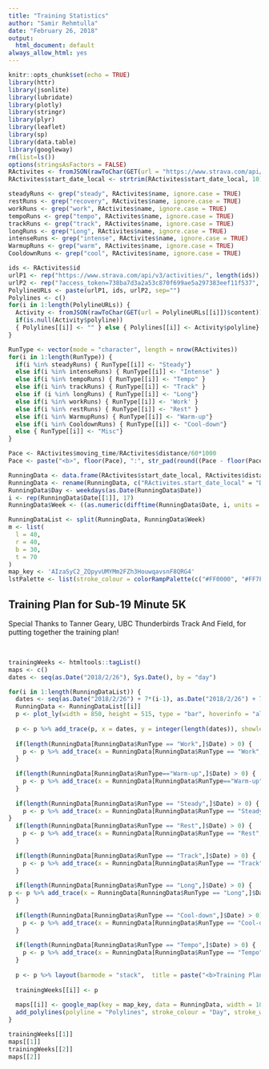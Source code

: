 ```yaml
---
title: "Training Statistics"
author: "Samir Rehmtulla"
date: "February 26, 2018"
output:
  html_document: default
always_allow_html: yes
---
```


```r
knitr::opts_chunk$set(echo = TRUE)
library(httr)
library(jsonlite)
library(lubridate)
library(plotly)
library(stringr)
library(plyr)
library(leaflet)
library(sp)
library(data.table)
library(googleway)
rm(list=ls())
options(stringsAsFactors = FALSE)
RActivites <- fromJSON(rawToChar(GET(url = "https://www.strava.com/api/v3/athlete/activities?after=1519601753&per_page=80&access_token=738ba7d3a2a53c870f699ae5a297383eef11f537")$content))
RActivites$start_date_local <- strtrim(RActivites$start_date_local, 10)

steadyRuns <- grep("steady", RActivites$name, ignore.case = TRUE)
restRuns <- grep("recovery", RActivites$name, ignore.case = TRUE)
workRuns <- grep("work", RActivites$name, ignore.case = TRUE)
tempoRuns <- grep("tempo", RActivites$name, ignore.case = TRUE)
trackRuns <- grep("track", RActivites$name, ignore.case = TRUE)
longRuns <- grep("Long", RActivites$name, ignore.case = TRUE)
intenseRuns <- grep("intense", RActivites$name, ignore.case = TRUE)
WarmupRuns <- grep("warm", RActivites$name, ignore.case = TRUE)
CooldownRuns <- grep("cool", RActivites$name, ignore.case = TRUE)

ids <- RActivites$id
urlP1 <- rep("https://www.strava.com/api/v3/activities/", length(ids))
urlP2 <- rep("?access_token=738ba7d3a2a53c870f699ae5a297383eef11f537", length(ids))
PolylineURLs <- paste(urlP1, ids, urlP2, sep="")
Polylines <- c()
for(i in 1:length(PolylineURLs)) {
  Activity <- fromJSON(rawToChar(GET(url = PolylineURLs[[i]])$content))$map
  if(is.null(Activity$polyline))
  { Polylines[[i]] <- "" } else { Polylines[[i]] <- Activity$polyline}
}

RunType <- vector(mode = "character", length = nrow(RActivites))
for(i in 1:length(RunType)) {
  if(i %in% steadyRuns) { RunType[[i]] <- "Steady"}
  else if(i %in% intenseRuns) { RunType[[i]] <- "Intense" }
  else if(i %in% tempoRuns) { RunType[[i]] <- "Tempo" }
  else if(i %in% trackRuns) { RunType[[i]] <- "Track" }
  else if (i %in% longRuns) { RunType[[i]] <- "Long"}
  else if(i %in% workRuns) { RunType[[i]] <- 'Work' }
  else if(i %in% restRuns) { RunType[[i]] <- "Rest" }
  else if(i %in% WarmupRuns) { RunType[[i]] <- "Warm-up"}
  else if(i %in% CooldownRuns) { RunType[[i]] <- "Cool-down"}
  else { RunType[[i]] <- "Misc"}
}

Pace <- RActivites$moving_time/RActivites$distance/60*1000
Pace <- paste("<b>", floor(Pace), ":", str_pad(round((Pace - floor(Pace))*60), 2, pad = "0"), "/km", "</b>", sep = "")

RunningData <- data.frame(RActivites$start_date_local, RActivites$distance/1000.0, RActivites$moving_time, RunType, Pace, Polylines)
RunningData <- rename(RunningData, c("RActivites.start_date_local" = "Date", "RActivites.distance.1000" = "Distance", "RActivites.moving_time" = "Time"))
RunningData$Day <- weekdays(as.Date(RunningData$Date))
i <- rep(RunningData$Date[[1]], 17)
RunningData$Week <- ((as.numeric(difftime(RunningData$Date, i, units = "days"))) %/% 7) + 1

RunningDataList <- split(RunningData, RunningData$Week)
m <- list(
  l = 40,
  r = 40,
  b = 30,
  t = 70
)
map_key <- 'AIzaSyC2_ZQpyvUMYMm2FZh3HouwqavsnF8QRG4'
lstPalette <- list(stroke_colour = colorRampPalette(c("#FF0000", "#FF7F00", "#FFFF00", "#00FF00", "#0000FF" , "#9400D3")))
```

## Training Plan for Sub-19 Minute 5K

Special Thanks to Tanner Geary, UBC Thunderbirds Track And Field, for putting together the training plan!  

&nbsp;


```r
trainingWeeks <- htmltools::tagList()
maps <- c()
dates <- seq(as.Date("2018/2/26"), Sys.Date(), by = "day")

for(i in 1:length(RunningDataList)) {
  dates <- seq(as.Date("2018/2/26") + 7*(i-1), as.Date("2018/2/26") + 7*(i - 1) + 6, by = "day")
  RunningData <- RunningDataList[[i]]
  p <- plot_ly(width = 850, height = 515, type = "bar", hoverinfo = "all")
  
  p <- p %>% add_trace(p, x = dates, y = integer(length(dates)), showlegend = F)
  
  if(length(RunningData[RunningData$RunType == "Work",]$Date) > 0) {
    p <- p %>% add_trace(x = RunningData[RunningData$RunType == "Work",]$Date, y = RunningData[RunningData$RunType == "Work",]$Distance, text = RunningData[RunningData$RunType == "Work",]$Pace, textposition = 'auto',  marker = list(line = list(color = 'rgb(8,48,107)', width = 2), color = 'rgba(160,70, 255,0.6)'), name = "Run to or from work")
  }
  
  if(length(RunningData[RunningData$RunType=="Warm-up",]$Date) > 0) {
    p <- p %>% add_trace(x = RunningData[RunningData$RunType=="Warm-up",]$Date,y=RunningData[RunningData$RunType == "Warm-up",]$Distance, text = RunningData[RunningData$RunType == "Warm-up",]$Pace, textposition = 'auto', marker = list(color = 'rgba(100,255,100,0.6)', line = list(color = 'rgb(8,48,107)', width = 2)), name = "Warm-up Run")
  }
  
  if(length(RunningData[RunningData$RunType == "Steady",]$Date) > 0) {
    p <- p %>% add_trace(x = RunningData[RunningData$RunType == "Steady",]$Date, y=RunningData[RunningData$RunType == "Steady",]$Distance, text = RunningData[RunningData$RunType == "Steady",]$Pace, textposition = 'auto', marker = list(color = 'rgba(255, 100, 100, 0.6)', line = list(color = 'rgb(8,48,107)', width = 2)), name = "Steady-State Run")
}
  if(length(RunningData[RunningData$RunType == "Rest",]$Date) > 0) {
    p <- p %>% add_trace(x = RunningData[RunningData$RunType == "Rest",]$Date, y = RunningData[RunningData$RunType == "Rest",]$Distance, text = RunningData[RunningData$RunType == "Rest",]$Pace, textposition = 'auto', marker = list(color = 'rgba(255, 255, 100, 0.6)', line = list(color = 'rgb(8,48,107)', width = 2)), name = "Recovery Run")
  }
  
  if(length(RunningData[RunningData$RunType == "Track",]$Date) > 0) {
    p <- p %>% add_trace(x = RunningData[RunningData$RunType == "Track",]$Date, y = RunningData[RunningData$RunType == "Track",]$Distance, text = RunningData[RunningData$RunType == "Track",]$Pace, textposition = 'auto', marker = list(color = 'rgba(255, 100, 255, 0.6)', line = list(color = 'rgb(8,48,107)', width = 2)), name = "Track Intervals")
  }
  
  if(length(RunningData[RunningData$RunType == "Long",]$Date) > 0) {
p <- p %>% add_trace(x = RunningData[RunningData$RunType == "Long",]$Date, y = RunningData[RunningData$RunType == "Long",]$Distance, text = RunningData[RunningData$RunType == "Long",]$Pace, textposition = 'auto', marker = list(color = 'rgba(50, 150, 255, 0.6)', line = list(color = 'rgb(8,48,107)', width = 2)), name = "Long Run")
  }
  
  if(length(RunningData[RunningData$RunType == "Cool-down",]$Date) > 0) {
    p <- p %>% add_trace(x = RunningData[RunningData$RunType == "Cool-down",]$Date, y = RunningData[RunningData$RunType == "Cool-down",]$Distance, text = RunningData[RunningData$RunType == "Cool-down",]$Pace, textposition = 'auto', marker = list(color = 'rgba(100, 255, 255, 0.6)', line = list(color = 'rgb(8,48,107)', width = 2)), name = "Cool-down")
  }
  
  if(length(RunningData[RunningData$RunType == "Tempo",]$Date) > 0) {
    p <- p %>% add_trace(x = RunningData[RunningData$RunType == "Tempo",]$Date, y = RunningData[RunningData$RunType == "Tempo",]$Distance, text = RunningData[RunningData$RunType == "Tempo",]$Pace, textposition = 'auto', marker = list(color = 'rgba(50, 100, 150, 0.6)', line = list(color = 'rgb(8,48,107)', width = 2)), name = "Tempo Surges")
  }
  
  p <- p %>% layout(barmode = "stack",  title = paste("<b>Training Plan Week", i, "-", signif(sum(RunningData$Distance), 4), "km", "</b>"), xaxis = list(title = "Date"), yaxis = list(title = "Distance (km)"), margin = m)
  
  trainingWeeks[[i]] <- p
  
  maps[[i]] <- google_map(key = map_key, data = RunningData, width = 1000) %>%
  add_polylines(polyline = "Polylines", stroke_colour = "Day", stroke_weight = 4, stroke_opacity = 0.8, legend = T, palette = lstPalette)
}

trainingWeeks[[1]]
maps[[1]]
trainingWeeks[[2]]
maps[[2]]
```
